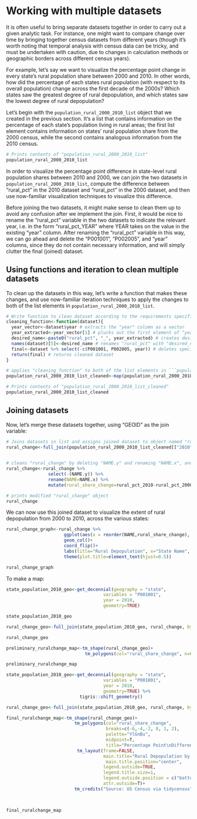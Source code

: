 # Working with multiple datasets

It is often useful to bring separate datasets together in order to carry out a given analytic task. For instance, one might want to compare change over time by bringing together census datasets from different years (though it's worth noting that temporal analysis with census data can be tricky, and must be undertaken with caution, due to changes in calculation methods or geographic borders across different census years). 

For example, let's say we want to visualize the percentage point change in every state's rural population share between 2000 and 2010. In other words, how did the percentage of each states rural population (with respect to its overall population) change across the first decade of the 2000s? Which states saw the greatest degree of rural depopulation, and which states saw the lowest degree of rural depopulation? 

Let's begin with the ```population_rural_2000_2010_list``` object that we created in the previous section. It's a list that contains information on the percentage of each state's population living in rural areas; the first list element contains information on states' rural population share from the 2000 census, while the second contains analogous information from the 2010 census.

```r
# Prints contents of "population_rural_2000_2010_list"
population_rural_2000_2010_list
```

In order to visualize the percentage point difference in state-level rural population shares between 2010 and 2000, we can join the two datasets in ```population_rural_2000_2010_list```, compute the difference between "rural_pct" in the 2010 dataset and "rural_pct" in the 2000 dataset, and then use now-familiar visualization techniques to visualize this difference. 

Before joining the two datasets, it might make sense to clean them up to avoid any confusion after we implement the join. First, it would be nice to rename the "rural_pct" variable in the two datasets to indicate the relevant year, i.e. in the form "rural_pct_YEAR" where YEAR takes on the value in the existing "year" column. After renaming the "rural_pct" variable in this way, we can go ahead and delete the "P001001", "P002005", and "year" columns, since they do not contain necessary information, and will simply clutter the final (joined) dataset. 

## Using functions and iteration to clean multiple datasets 
To clean up the datasets in this way, let's write a function that makes these changes, and use now-familiar iteration techniques to apply the changes to both of the list elements in ```population_rural_2000_2010_list```.

```r
# Write function to clean dataset according to the requirements specified above and assign to an object named "cleaning_function" 
cleaning_function<-function(dataset){
  year_vector<-dataset$year # extracts the "year" column as a vector
  year_extracted<-year_vector[1] # plucks out the first element of "year_vector"
  desired_name<-paste0("rural_pct", "_", year_extracted) # creates desired name string
  names(dataset)[5]<-desired_name # renames "rural_pct" with "desired_name" 
  final<-dataset %>% select(-c(P001001, P002005, year)) # deletes specified columns
  return(final) # returns cleaned dataset
}
```


```r
# applies "cleaning_function" to both of the list elements in ```population_rural_2000_2010_list``` and assigns the result to a new object named "population_rural_2000_2010_list_cleaned"
population_rural_2000_2010_list_cleaned<-map(population_rural_2000_2010_list, cleaning_function)
```


```r
# Prints contents of "population_rural_2000_2010_list_cleaned"
population_rural_2000_2010_list_cleaned
```

## Joining datasets

Now, let's merge these datasets together, using "GEOID" as the join variable:

```r
# Joins datasets in list and assigns joined dataset to object named "rural_change"
rural_change<-full_join(population_rural_2000_2010_list_cleaned[["2010"]], population_rural_2000_2010_list_cleaned[["2000"]], by="GEOID")
  
```


```r
# cleans "rural_change" by deleting "NAME.y" and renaming "NAME.x", and then creates new variable that captures the difference between "rural_pct_2010" and "rural_pct_2000"
rural_change<-rural_change %>% 
                select(-(NAME.y)) %>% 
                rename(NAME=NAME.x) %>% 
                mutate(rural_share_change=rural_pct_2010-rural_pct_2000)
```

```r
# prints modified "rural_change" object
rural_change
```

We can now use this joined dataset to visualize the extent of rural depopulation from 2000 to 2010, across the various states:

```r
rural_change_graph<-rural_change %>%
                      ggplot(aes(x = reorder(NAME,rural_share_change), y=rural_share_change)) + 
                      geom_col()+
                      coord_flip()+
                      labs(title="Rural Depopulation", x="State Name", y="Pct Change in Rural Population")+
                      theme(plot.title=element_text(hjust=0.5))

rural_change_graph 
```

To make a map: 

```r
state_population_2010_geo<-get_decennial(geography = "state", 
                                     variables = "P001001",
                                     year = 2010,
                                     geometry=TRUE)

state_population_2010_geo
```


```r
rural_change_geo<-full_join(state_population_2010_geo, rural_change, by="GEOID")

rural_change_geo
```


```r
preliminary_ruralchange_map<-tm_shape(rural_change_geo)+
                              tm_polygons(col="rural_share_change", n=6,style="jenks",palette="BuGn", midpoint=FALSE)

preliminary_ruralchange_map
```

```r

state_population_2010_geo<-get_decennial(geography = "state", 
                                     variables = "P001001",
                                     year = 2010,
                                     geometry=TRUE) %>% 
                            tigris::shift_geometry()

rural_change_geo<-full_join(state_population_2010_geo, rural_change, by="GEOID")

```


```r
final_ruralchange_map<-tm_shape(rural_change_geo)+
                          tm_polygons(col="rural_share_change", 
                                      breaks=c(-6,-4,-2, 0, 1, 2),
                                      palette="YlGnBu",
                                      midpoint=T, 
                                      title="Percentage Point\nDifference in Rural Population Share\n(2010 vs 2000)")+
                           tm_layout(frame=FALSE, 
                                     main.title="Rural Depopulation by State, 2000-2010",  
                                      main.title.position="center", 
                                     legend.outside=TRUE, 
                                     legend.title.size=1,
                                     legend.outside.position = c("bottom"),
                                     attr.outside=T)+
                          tm_credits("Source: US Census via tidycensus", position=c("right", "bottom"))

                                      

final_ruralchange_map
```












